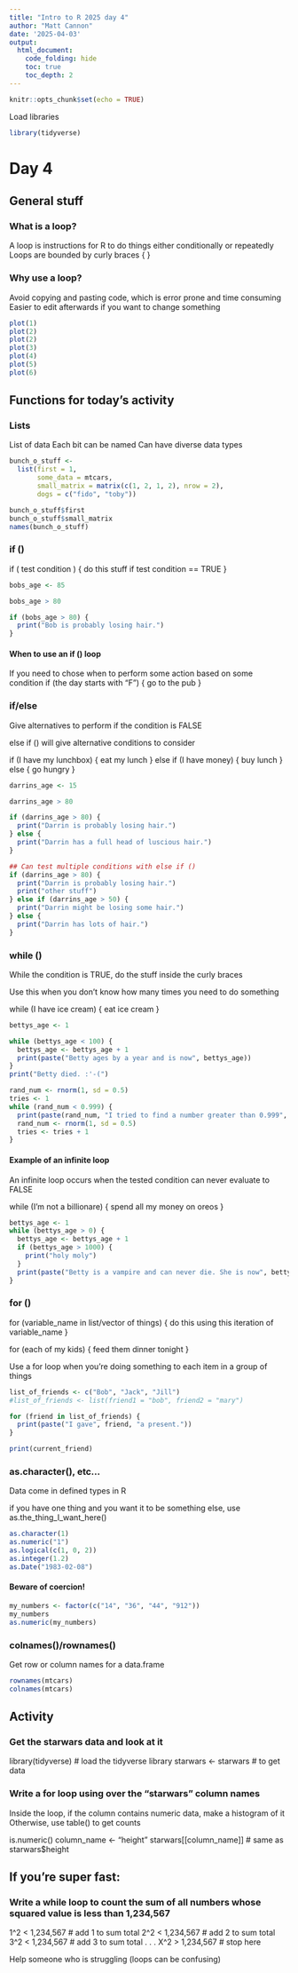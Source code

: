 ```yaml
---
title: "Intro to R 2025 day 4"
author: "Matt Cannon"
date: '2025-04-03'
output:
  html_document:
    code_folding: hide
    toc: true
    toc_depth: 2
---
```


```r
knitr::opts_chunk$set(echo = TRUE)
```

Load libraries
```r
library(tidyverse)
```

# Day 4

## General stuff

### What is a loop?
A loop is instructions for R to do things either conditionally or repeatedly
Loops are bounded by curly braces { }

### Why use a loop?
Avoid copying and pasting code, which is error prone and time consuming
Easier to edit afterwards if you want to change something
```r
plot(1)
plot(2)
plot(2)
plot(3)
plot(4)
plot(5)
plot(6)
```

## Functions for today's activity

### Lists
List of data
Each bit can be named
Can have diverse data types
```r
bunch_o_stuff <-
  list(first = 1,
       some_data = mtcars,
       small_matrix = matrix(c(1, 2, 1, 2), nrow = 2),
       dogs = c("fido", "toby"))

bunch_o_stuff$first
bunch_o_stuff$small_matrix
names(bunch_o_stuff)
```

### if () {}
if ( test condition ) {
  do this stuff if test condition == TRUE
}
```r
bobs_age <- 85

bobs_age > 80

if (bobs_age > 80) {
  print("Bob is probably losing hair.")
}
```

#### When to use an if () loop
If you need to chose when to perform some action based on some condition
if (the day starts with "F") {
    go to the pub
}

### if/else
Give alternatives to perform if the condition is FALSE

else if () will give alternative conditions to consider

if (I have my lunchbox) {
  eat my lunch
} else if (I have money) {
  buy lunch
} else {
  go hungry
}
```r
darrins_age <- 15

darrins_age > 80

if (darrins_age > 80) {
  print("Darrin is probably losing hair.")
} else {
  print("Darrin has a full head of luscious hair.")
}

## Can test multiple conditions with else if ()
if (darrins_age > 80) {
  print("Darrin is probably losing hair.")
  print("other stuff")
} else if (darrins_age > 50) {
  print("Darrin might be losing some hair.")
} else {
  print("Darrin has lots of hair.")
}
```

### while () {}
While the condition is TRUE, do the stuff inside the curly braces

Use this when you don't know how many times you need to do something

while (I have ice cream) {
  eat ice cream
}
```r
bettys_age <- 1

while (bettys_age < 100) {
  bettys_age <- bettys_age + 1
  print(paste("Betty ages by a year and is now", bettys_age))
}
print("Betty died. :'-(")

rand_num <- rnorm(1, sd = 0.5)
tries <- 1
while (rand_num < 0.999) {
  print(paste(rand_num, "I tried to find a number greater than 0.999", tries, "times!"))
  rand_num <- rnorm(1, sd = 0.5)
  tries <- tries + 1
}
```

#### Example of an infinite loop
An infinite loop occurs when the tested condition can never evaluate to FALSE

while (I'm not a billionare) {
    spend all my money on oreos
}

```r
bettys_age <- 1
while (bettys_age > 0) {
  bettys_age <- bettys_age + 1
  if (bettys_age > 1000) {
    print("holy moly")
  }
  print(paste("Betty is a vampire and can never die. She is now", bettys_age))
}
```

### for () {}
for (variable_name in list/vector of things) {
  do this using this iteration of variable_name
}

for (each of my kids) {
    feed them dinner tonight
}

Use a for loop when you're doing something to each item in a group of things

```r
list_of_friends <- c("Bob", "Jack", "Jill")
#list_of_friends <- list(friend1 = "bob", friend2 = "mary")

for (friend in list_of_friends) {
  print(paste("I gave", friend, "a present."))
}

print(current_friend)
```

### as.character(), etc…

Data come in defined types in R

if you have one thing and you want it to be something else, use as.the_thing_I_want_here()
```r
as.character(1)
as.numeric("1")
as.logical(c(1, 0, 2))
as.integer(1.2)
as.Date("1983-02-08")
```

#### Beware of coercion!
```r
my_numbers <- factor(c("14", "36", "44", "912"))
my_numbers
as.numeric(my_numbers)
```

### colnames()/rownames()
Get row or column names for a data.frame
```r
rownames(mtcars)
colnames(mtcars)
```


## Activity

### Get the starwars data and look at it
library(tidyverse) # load the tidyverse library
starwars <- starwars # to get data


### Write a for loop using over the “starwars” column names
Inside the loop, if the column contains numeric data, make a histogram of it
Otherwise, use table() to get counts

is.numeric()
column_name <- "height"
starwars[[column_name]] # same as starwars$height

## If you're super fast:
### Write a while loop to count the sum of all numbers whose squared value is less than 1,234,567

1^2 < 1,234,567   # add 1 to sum total
2^2 < 1,234,567   # add 2 to sum total
3^2 < 1,234,567   # add 3 to sum total
.
.
.
X^2 > 1,234,567   # stop here

Help someone who is struggling (loops can be confusing)

